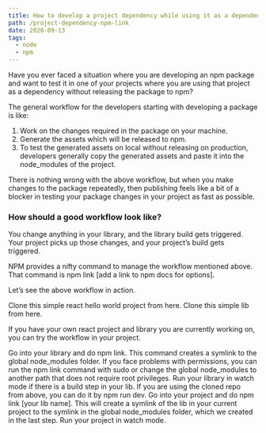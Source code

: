 ```yaml
---
title: How to develop a project dependency while using it as a dependency in another project?
path: /project-dependency-npm-link
date: 2020-09-13
tags:
  - node
  - npm
---
```


Have you ever faced a situation where you are developing an npm package and want to test it in one of your projects where you are using that project as a dependency without releasing the package to npm?

The general workflow for the developers starting with developing a package is like:

1. Work on the changes required in the package on your machine.
2. Generate the assets which will be released to npm.
3. To test the generated assets on local without releasing on production, developers generally copy the generated assets and paste it into the node_modules of the project.

There is nothing wrong with the above workflow, but when you make changes to the package repeatedly, then publishing feels like a bit of a blocker in testing your package changes in your project as fast as possible.

### How should a good workflow look like?

You change anything in your library, and the library build gets triggered. Your project picks up those changes, and your project’s build gets triggered.

NPM provides a nifty command to manage the workflow mentioned above. That command is npm link [add a link to npm docs for options].

Let’s see the above workflow in action.

Clone this simple react hello world project from here.
Clone this simple lib from here.

If you have your own react project and library you are currently working on, you can try the workflow in your project.

Go into your library and do npm link. This command creates a symlink to the global node_modules folder. If you face problems with permissions, you can run the npm link command with sudo or change the global node_modules to another path that does not require root privileges.
Run your library in watch mode if there is a build step in your lib. If you are using the cloned repo from above, you can do it by npm run dev.
Go into your project and do npm link [your lib name]. This will create a symlink of the lib in your current project to the symlink in the global node_modules folder, which we created in the last step.
Run your project in watch mode.
